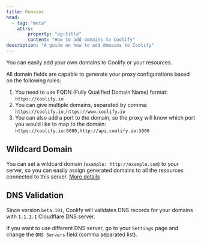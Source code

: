 ```yaml
---
title: Domains
head:
  - tag: "meta"
    attrs:
        property: "og:title"
        content: "How to add domains to Coolify"
description: "A guide on how to add domains to Coolify"
---
```


You can easily add your own domains to Coolify or your resources.

All domain fields are capable to generate your proxy configurations based on the following rules:

1. You need to use FQDN (Fully Qualified Domain Name) format: `https://coolify.io`
2. You can give multiple domains, separated by comma: `https://coolify.io,https://www.coolify.io`
3. You can also add a port to the domain, so the proxy will know which port you would like to map to the domain: `https://coolify.io:8080,http://api.coolify.io:3000`

## Wildcard Domain

You can set a wildcard domain (`example: http://example.com`) to your server, so you can easily assign generated domains to all the resources connected to this server. [More details](/docs/knowledge-base/server/introduction#wildcard-domain)

## DNS Validation

Since version `beta.191`, Coolify will validates DNS records for your domains with `1.1.1.1` Cloudflare DNS server.

If you want to use different DNS server, go to your `Settings` page and change the `DNS Servers` field (comma separated list).
